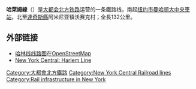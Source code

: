 {{noteTA
|G1=Railway}}
{{Infobox rail line
|rail_name = 哈萊姆線
|other_name= Harlem Line
|banner_color= #{{MNRR color|Harlem}}
|logo_filename= 
|image_width= 
|image=  Metro-North M7A 4060 leaves White Plains on Train 465.jpg
|imagesize= 300px
|caption=645號列車離開白原站，北行前往東南站。
|locale= [[纽约市|纽约市]]
|service_type= [[通勤铁路|通勤铁路]]
|network= [[大都會北方鐵路|大都會北方鐵路]]
|start=[[大中央車站|大中央車站]]<br />[[東南車站_(大都會北方鐵路)|東南站]]<br><small>（電氣化路段終止）</small><br>[[沃賽克車站_(大都會北方鐵路)|沃賽克站]]<br><small>（路線終止）
|standard= 于其它交通分开但是有[[铁路道口|铁路道口]]
|character=高架、地面、地下
|begin_operation=1931年2月11日
|end_operation=
|operation_note=
|system_length=132公里
|length_in_operation=
|total_length=
|line_title=
|stations=38
|ridership=每日43,076人次
|fleet_size=
|max_speed=
|track_gauge={{RailGauge|sg}}
|min_radius=
|max_grade=
|block_signal=
|engine=
| electrified=750[[伏特|V]][[直流電|直流電]][[第三軌供電|第三軌供電]]（東南站以南）
|depot=
|rollingstock= 
|owner       = [[Argent_Ventures|Argent Ventures]]<br><small>(south of CP 76.2)<br></small>[[大都會北方鐵路|大都會北方鐵路]]<br><small>（Dover Plains以北）
|operator=[[大都會北方鐵路|大都會北方鐵路]]
|franchise=
|hq=
|key_person=
|website=
|route_map=
|collapsed=expanded
}}
'''哈萊姆線'''（{{lang-en|Harlem Line}}）是[[大都会北方铁路|大都会北方铁路]]运营的一条鐵路线，南起[[纽约市|纽约市]][[曼哈顿|曼哈顿]][[大中央車站|大中央車站]]，北至[[達奇斯縣_(紐約州)|達奇斯縣]]阿米尼亚镇沃赛克村；全長132公里。

== 外部链接 ==
{{Commonscat|Harlem Line|哈林线}}
*[http://www.openstreetmap.org/?relation=1158719 哈林线线路图]{{Wayback|url=http://www.openstreetmap.org/?relation=1158719 |date=20121015050731 }}在[[OpenStreetMap|OpenStreetMap]]
*[http://piercehaviland.com/rail/harlem.html New York Central: Harlem Line]{{Wayback|url=http://piercehaviland.com/rail/harlem.html |date=20130702074126 }}

{{大都会北方铁路}}

[[Category:大都會北方鐵路|Category:大都會北方鐵路]]
[[Category:New_York_Central_Railroad_lines|Category:New York Central Railroad lines]]
[[Category:Rail_infrastructure_in_New_York|Category:Rail infrastructure in New York]]